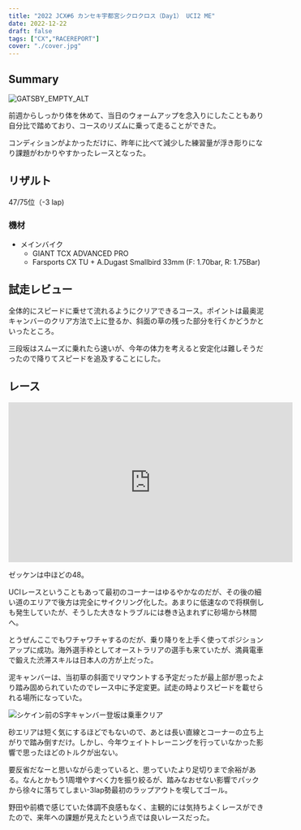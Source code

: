 ```yaml
---
title: "2022 JCX#6 カンセキ宇都宮シクロクロス（Day1） UCI2 ME"
date: 2022-12-22
draft: false
tags: ["CX","RACEREPORT"]
cover: "./cover.jpg"
---
```


## Summary

![GATSBY_EMPTY_ALT](./cover.jpg)

前週からしっかり体を休めて、当日のウォームアップを念入りにしたこともあり自分比で踏めており、コースのリズムに乗って走ることができた。

コンディションがよかっただけに、昨年に比べて減少した練習量が浮き彫りになり課題がわかりやすかったレースとなった。

## リザルト

47/75位（-3 lap)

### 機材

- メインバイク
  - GIANT TCX ADVANCED PRO
  - Farsports CX TU + A.Dugast Smallbird 33mm (F: 1.70bar, R: 1.75Bar)

## 試走レビュー

全体的にスピードに乗せて流れるようにクリアできるコース。ポイントは最奥泥キャンバーのクリア方法で上に登るか、斜面の草の残った部分を行くかどうかといったところ。

三段坂はスムーズに乗れたら速いが、今年の体力を考えると安定化は難しそうだったので降りてスピードを追及することにした。

## レース

<iframe width="560" height="315" src="https://www.youtube.com/embed/24VJmQE8fKU" title="YouTube video player" frameborder="0" allow="accelerometer; autoplay; clipboard-write; encrypted-media; gyroscope; picture-in-picture" allowfullscreen></iframe>

ゼッケンは中ほどの48。

UCIレースということもあって最初のコーナーはゆるやかなのだが、その後の細い道のエリアで後方は完全にサイクリング化した。あまりに低速なので将棋倒しも発生していたが、そうした大きなトラブルには巻き込まれずに砂場から林間へ。

とうぜんここでもワチャワチャするのだが、乗り降りを上手く使ってポジションアップに成功。海外選手枠としてオーストラリアの選手も来ていたが、満員電車で鍛えた渋滞スキルは日本人の方が上だった。

泥キャンバーは、当初草の斜面でリマウントする予定だったが最上部が思ったより踏み固められていたのでレース中に予定変更。試走の時よりスピードを載せられる場所になっていた。

![シケイン前のS字キャンバー登坂は乗車クリア](./PXL_20221217_060034044.jpg)

砂エリアは短く気にするほどでもないので、あとは長い直線とコーナーの立ち上がりで踏み倒すだけ。しかし、今年ウェイトトレーニングを行っていなかった影響で思ったほどのトルクが出ない。

要反省だなーと思いながら走っていると、思っていたより足切りまで余裕がある。なんとかもう1周増やすべく力を振り絞るが、踏みなおせない影響でパックから徐々に落ちてしまい-3lap勢最初のラップアウトを喫してゴール。

野田や前橋で感じていた体調不良感もなく、主観的には気持ちよくレースができたので、来年への課題が見えたという点では良いレースだった。




